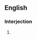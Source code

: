 ==English==

===Interjection===
{{en-intj}}

# {{eye dialect|for crying out loud}}
{{count page|[[Wiktionary:Page count]]}}